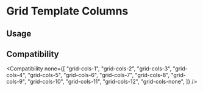 
# Grid Template Columns

## Usage

<Usage />

## Compatibility

<Compatibility
  none={[
    "grid-cols-1",
    "grid-cols-2",
    "grid-cols-3",
    "grid-cols-4",
    "grid-cols-5",
    "grid-cols-6",
    "grid-cols-7",
    "grid-cols-8",
    "grid-cols-9",
    "grid-cols-10",
    "grid-cols-11",
    "grid-cols-12",
    "grid-cols-none",
  ]}
/>
